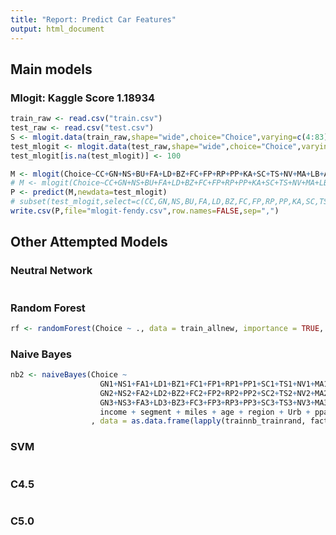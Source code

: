 ---
title: "Report: Predict Car Features"
output: html_document
---

Main models
---
### Mlogit: Kaggle Score 1.18934
```{r}
train_raw <- read.csv("train.csv")
test_raw <- read.csv("test.csv")
S <- mlogit.data(train_raw,shape="wide",choice="Choice",varying=c(4:83), sep="", alt.levels=c("Ch1","Ch2","Ch3","Ch4"), id.var="Case")
test_mlogit <- mlogit.data(test_raw,shape="wide",choice="Choice",varying=c(4:83), sep="", alt.levels=c("Ch1","Ch2","Ch3","Ch4"), id.var="Case")
test_mlogit[is.na(test_mlogit)] <- 100

M <- mlogit(Choice~CC+GN+NS+BU+FA+LD+BZ+FC+FP+RP+PP+KA+SC+TS+NV+MA+LB+AF+HU+Price-1|segment+miles+ppark+age, data=S)
# M <- mlogit(Choice~CC+GN+NS+BU+FA+LD+BZ+FC+FP+RP+PP+KA+SC+TS+NV+MA+LB+AF+HU+Price-1, data=S)
P <- predict(M,newdata=test_mlogit)
# subset(test_mlogit,select=c(CC,GN,NS,BU,FA,LD,BZ,FC,FP,RP,PP,KA,SC,TS,NV,MA,LB,AF,HU,Price))
write.csv(P,file="mlogit-fendy.csv",row.names=FALSE,sep=",")
```

Other Attempted Models
---
### Neutral Network
```{r}

```

### Random Forest
```{r}
rf <- randomForest(Choice ~ ., data = train_allnew, importance = TRUE, ntree = 2000)

```

### Naive Bayes
```{r}
nb2 <- naiveBayes(Choice ~ 
                    GN1+NS1+FA1+LD1+BZ1+FC1+FP1+RP1+PP1+SC1+TS1+NV1+MA1+LB1+HU1+AF1+BU1+Price1+
                    GN2+NS2+FA2+LD2+BZ2+FC2+FP2+RP2+PP2+SC2+TS2+NV2+MA2+LB2+HU2+AF2+BU2+Price2+
                    GN3+NS3+FA3+LD3+BZ3+FC3+FP3+RP3+PP3+SC3+TS3+NV3+MA3+LB3+HU3+AF3+BU3+Price3+
                    income + segment + miles + age + region + Urb + ppark
                  , data = as.data.frame(lapply(trainnb_trainrand, factor)))
```

### SVM
```{r}

```

### C4.5
```{r}

```

### C5.0
```{r}

```

